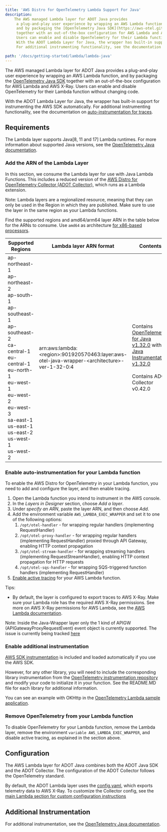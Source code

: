 ```yaml
---
title: 'AWS Distro for OpenTelemetry Lambda Support For Java'
description:
    The AWS managed Lambda layer for ADOT Java provides
     a plug-and-play user experience by wrapping an AWS Lambda function,
     and by packaging the [OpenTelemetry Java SDK](https://aws-otel.github.io/docs/getting-started/java-sdk/trace-manual-instr)
     together with an out-of-the-box configuration for AWS Lambda and AWS X-Ray.
     Users can enable and disable OpenTelemetry for their Lambda function without changing code.
     With the ADOT Lambda Layer for Java, the wrapper has built-in support for instrumenting the AWS SDK automatically.
     For additional instrumenting functionality, see the documentation on [auto-instrumentation for traces](https://github.com/aws-observability/aws-otel-java-instrumentation/blob/main/README.md).

path: '/docs/getting-started/lambda/lambda-java'
---
```



The AWS managed Lambda layer for ADOT Java provides a plug-and-play user experience by wrapping an AWS Lambda function, and by packaging the [OpenTelemetry Java SDK](https://aws-otel.github.io/docs/getting-started/java-sdk/trace-manual-instr) together with an out-of-the-box configuration for AWS Lambda and AWS X-Ray. Users can enable and disable OpenTelemetry for their Lambda function without changing code.

With the ADOT Lambda Layer for Java, the wrapper has built-in support for instrumenting the AWS SDK automatically. For additional instrumenting functionality, see the documentation on [auto-instrumentation for traces](https://aws-otel.github.io/docs/getting-started/java-sdk/trace-auto-instr).


<SectionSeparator />

## Requirements

The Lambda layer supports Java[8, 11 and 17] Lambda runtimes. For more information about supported Java versions,
see the [OpenTelemetry Java documentation](https://github.com/open-telemetry/opentelemetry-java).

### Add the ARN of the Lambda Layer

In this section, we consume the Lambda layer for use with Java Lambda Functions.
 This includes a reduced version of the [AWS Distro for OpenTelemetry Collector (ADOT Collector)](https://github.com/aws-observability/aws-otel-collector),
  which runs as a Lambda extension.

Note: Lambda layers are a regionalized resource, meaning that they can only be used in the Region in which they are published.
 Make sure to use the layer in the same region as your Lambda functions.

Find the supported regions and amd64/arm64 layer ARN in the table below for the ARNs to consume. Use `amd64` as architecture [for x86-based processors](https://docs.aws.amazon.com/lambda/latest/dg/foundation-arch.html).

|Supported   Regions  |Lambda layer ARN format  | Contents |
|---------------------|-------------------------|----------|
| ap-northeast-1<br/>ap-northeast-2<br/>ap-south-1<br/>ap-southeast-1<br/>ap-southeast-2<br/>ca-central-1<br/>eu-central-1<br/>eu-north-1<br/>eu-west-1<br/>eu-west-2<br/>eu-west-3<br/>sa-east-1<br/>us-east-1<br/>us-east-2<br/>us-west-1<br/>us-west-2 | arn:aws:lambda:<region\>:901920570463:layer:aws-otel-java-wrapper-<architecture\>-ver-1-32-0:4 | Contains [OpenTelemetry for Java v1.32.0](https://github.com/open-telemetry/opentelemetry-java/releases/tag/v1.32.0) with [Java Instrumentation v1.32.0](https://github.com/aws-observability/aws-otel-java-instrumentation/releases/tag/v1.32.0) <br/><br/> Contains ADOT Collector v0.42.0 |

### Enable auto-instrumentation for your Lambda function
To enable the AWS Distro for OpenTelemetry in your Lambda function, you need to add and configure the layer, and then enable tracing.

1. Open the Lambda function you intend to instrument in the AWS console.
2. In the *Layers in Designer* section, choose *Add a layer*.
3. Under *specify an ARN*, paste the layer ARN, and then choose *Add*.
4. Add the environment variable `AWS_LAMBDA_EXEC_WRAPPER` and set it to one of the following options:
    1. `/opt/otel-handler` - for wrapping regular handlers (implementing RequestHandler)
    2. `/opt/otel-proxy-handler` - for wrapping regular handlers (implementing RequestHandler) proxied through API Gateway, enabling HTTP context propagation
    3. `/opt/otel-stream-handler` - for wrapping streaming handlers (implementing RequestStreamHandler), enabling HTTP context propagation for HTTP requests
    4. `/opt/otel-sqs-handler` - for wrapping SQS-triggered function handlers (implementing RequestHandler)
5. [Enable active tracing](https://docs.aws.amazon.com/lambda/latest/dg/services-xray.html) for your AWS Lambda function.

Tips:

* By default, the layer is configured to export traces to AWS X-Ray.
 Make sure your Lambda role has the required AWS X-Ray permissions.
  See more on AWS X-Ray permissions for AWS Lambda, see the [AWS Lambda documentation](https://docs.aws.amazon.com/lambda/latest/dg/services-xray.html#services-xray-permissions).

Note: Inside the Java-Wrapper layer only the 1 kind of APIGW (APIGatewayProxyRequestEvent) event object is currently supported. The issue is currently being tracked [here](https://github.com/open-telemetry/opentelemetry-lambda/issues/270)

### Enable additional instrumentation

[AWS SDK instrumentation](https://github.com/open-telemetry/opentelemetry-java-instrumentation/tree/main/instrumentation/aws-sdk/aws-sdk-2.2/library)
is included and loaded automatically if you use the AWS SDK.

However, for any other library, you will need to include the corresponding library instrumentation
from the [OpenTelemetry instrumentation repository](https://github.com/open-telemetry/opentelemetry-java-instrumentation)
 and modify your code to initialize it in your function. See the README.MD file for each library for additional information.

You can see an example with OKHttp in the [OpenTelemetry Lambda sample application](https://github.com/open-telemetry/opentelemetry-lambda/tree/main/java#sample-applications).

### Remove OpenTelemetry from your Lambda function

To disable OpenTelemetry for your Lambda function, remove the Lambda layer,
remove the environment `variable AWS_LAMBDA_EXEC_WRAPPER`, and disable active tracing, as explained in the section above.


<SectionSeparator />

## Configuration

The AWS Lambda layer for ADOT Java combines both the ADOT Java SDK and the ADOT Collector.
The configuration of the ADOT Collector follows the OpenTelemetry standard.

By default, the ADOT Lambda layer uses the [config.yaml](https://github.com/aws-observability/aws-otel-lambda/blob/main/adot/collector/config.yaml),
 which exports telemetry data to AWS X-Ray. To customize the Collector config,
 see the [main Lambda section for custom configuration instructions](/docs/getting-started/lambda#custom-configuration-for-the-adot-collector-on-lambda)


<SectionSeparator />

## Additional Instrumentation

For additional instrumentation, see the [OpenTelemetry Java documentation](https://github.com/open-telemetry/opentelemetry-java).

